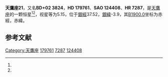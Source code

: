 {{Starbox begin
| name = 天鷹座21
}}
{{Starbox observe
| epoch = [[J2000.0|J2000.0]]
| constell = [[天鷹座|天鷹座]]<ref name=SIMBAD>{{cite web
 | url=http://simbad.u-strasbg.fr/simbad/sim-id?Ident=HR+7287
 | title=Pulsating variable Star
 | publisher=Centre de Données astronomiques de Strasbourg
 | work=SIMBAD
 | accessdate=2012-07-13
 | archive-date=2019-05-20
 | archive-url=https://web.archive.org/web/20190520033915/http://simbad.u-strasbg.fr/simbad/sim-id?Ident=HR+7287
 | dead-url=no
 }}</ref><ref name=DATA>{{cite web
 | url=http://vizier.u-strasbg.fr/viz-bin/VizieR-5?-out.add=.&-source=5050&-corr=PK=HR&-out.max=9999&HR=7287
 | title=VizieR Detailed Page
 | accessdate=2012-07-13
 | archive-date=2016-03-05
 | archive-url=https://web.archive.org/web/20160305042120/http://vizier.u-strasbg.fr/viz-bin/VizieR-5?-out.add=.&-source=5050&-corr=PK=HR&-out.max=9999&HR=7287
 | dead-url=no
 }}</ref>
| 星官 = 
| ra = {{RA|19|13|42.7}}<ref name=SIMBAD /><ref name=DATA />
| dec = {{DEC|+2|17|37}}<ref name=SIMBAD /><ref name=DATA />
| appmag_v = 5.15<ref name=SIMBAD /><ref name=DATA />
}}
{{Starbox character
| class = B8II-III<ref name=SIMBAD /><ref name=DATA />
| b-v = -0.07<ref name=SIMBAD /><ref name=DATA />
| u-b = -0.41<ref name=SIMBAD /><ref name=DATA />
| r-i = <ref name=SIMBAD /><ref name=DATA />
| variable = 
}}
{{Starbox astrometry
| radial_v = -0.41
| prop_mo_ra = -5
| parallax = 0.009
| p_error = 
}}
{{Starbox catalog
| names =BD+02 3824，[[SAO星表|SAO]] 124408，[[HD星表|HD]] 179761，[[HR星表|HR]] 7287}}
{{Starbox reference |Simbad=HR+7287}}
{{Starbox end}}

'''天鷹座21'''，又名'''BD+02 3824'''，'''HD 179761'''、'''SAO 124408'''、'''HR 7287'''，是[[天鷹座|天鷹座]]的一颗恒星<ref name=SIMBAD /><ref name=DATA />，视星等为5.15，位于[[銀道座標系|銀經]]37.52，[[銀道座標系|銀緯]]-3.9，其[[B1900.0|B1900.0]]坐标为赤經{{RA|19|8|40.1}}，赤緯{{DEC|+2|-3.9|25}}。

== 参考文献 ==
{{reflist}}

{{star-stub}}

{{天鷹座恒星}}
{{星官|右旗|9|12}}
[[Category:天鷹座|Category:天鷹座]]
[[Category:HD和HDE天體|179761]]
[[Category:HR天體|7287]]
[[Category:SAO天體|124408]]